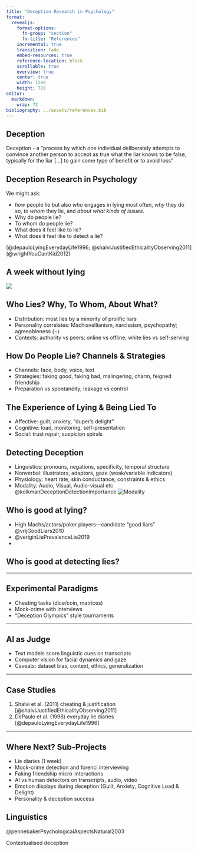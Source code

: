 ```yaml
---
title: "Deception Research in Psychology"
format: 
  revealjs:
    format-options:
      fn-group: "section"
      fn-title: "References"
    incremental: true
    transition: fade
    embed-resources: true
    reference-location: block
    scrollable: true
    overview: true
    center: true
    width: 1280
    height: 720
editor: 
  markdown: 
    wrap: 72
bibliography: ../assets/references.bib
---
```


## Deception

::: callout-note
Deception - a “process by which one individual deliberately attempts to
convince another person to accept as true what the liar knows to be
false, typically for the liar \[...\] to gain some type of benefit or to
avoid loss”
:::

## Deception Research in Psychology

We might ask:

-   *how* people lie but also *who* engages in lying most often, *why*
    they do so, *to whom* they lie, and *about what kinds of issues*.
-   Why do people lie?
-   To whom do people lie?
-   What does it feel like to lie?
-   What does it feel like to detect a lie?

[@depauloLyingEverydayLife1996; @shalviJustifiedEthicalityObserving2011]
(@wrightYouCantKid2012)

## A week without lying

![](/images/Aweekwithoutlying.png)

## Who Lies? Why, To Whom, About What?

-   Distribution: most lies by a minority of prolific liars
-   Personality correlates: Machiavellianism, narcissism, psychopathy;
    agreeableness (−)
-   Contexts: authority vs peers; online vs offline; white lies vs
    self-serving

## How Do People Lie? Channels & Strategies

-   Channels: face, body, voice, text
-   Strategies: faking good, faking bad, malingering, charm, feigned
    friendship
-   Preparation vs spontaneity; leakage vs control

## The Experience of Lying & Being Lied To

-   Affective: guilt, anxiety, “duper’s delight”
-   Cognitive: load, monitoring, self-presentation
-   Social: trust repair, suspicion spirals

## Detecting Deception

-   Linguistics: pronouns, negations, specificity, temporal structure
-   Nonverbal: illustrators, adaptors, gaze (weak/variable indicators)
-   Physiology: heart rate, skin conductance; constraints & ethics
-   Modality: Audio, Visual, Audio-visual etc
    @kolkmanDeceptionDetectionImportance
    ![Modality](/images/modality.png)

## Who is good at lying?

-   High Machs/actors/poker players—candidate “good liars”
    @vrijGoodLiars2010
-   @veriginLiePrevalenceLie2019
-   

## Who is good at detecting lies?

------------------------------------------------------------------------

## Experimental Paradigms

-   Cheating tasks (dice/coin, matrices)
-   Mock-crime with interviews
-   “Deception Olympics” style tournaments

------------------------------------------------------------------------

## AI as Judge

-   Text models score linguistic cues on transcripts
-   Computer vision for facial dynamics and gaze
-   Caveats: dataset bias, context, ethics, generalization

------------------------------------------------------------------------

## Case Studies

1.  Shalvi et al. (2011) cheating & justification
    [@shalviJustifiedEthicalityObserving2011]
2.  DePaulo et al. (1996) everyday lie diaries
    [@depauloLyingEverydayLife1996]

------------------------------------------------------------------------

## Where Next? Sub-Projects

-   Lie diaries (1 week)
-   Mock-crime detection and forenci interviewing
-   Faking friendship micro-interactions
-   AI vs human detectors on transcripts, audio, video
-   Emotion displays during deception (Guilt, Anxiety, Cognitive Load &
    Delight)
-   Personality & deception success

## Linguistics

@pennebakerPsychologicalAspectsNatural2003

Contextualised deception

